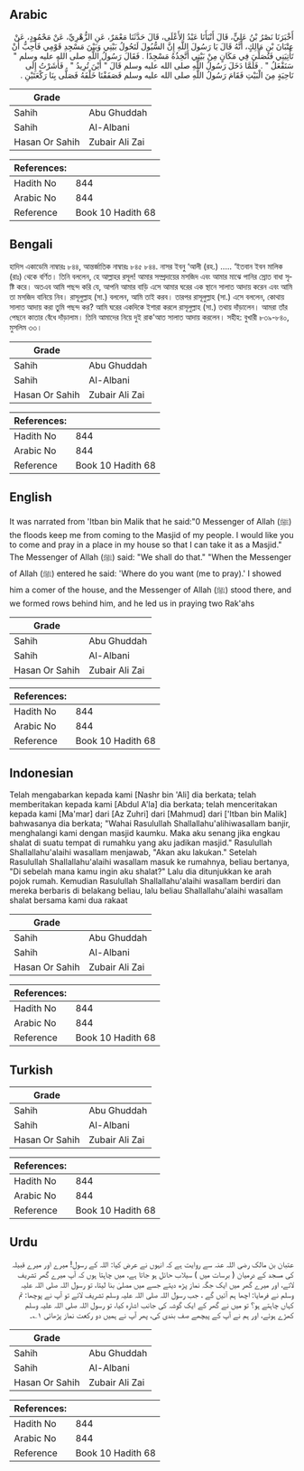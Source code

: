 ## Arabic


<div dir="rtl" lang="ar" style={{fontSize:'larger',backgroundColor:'#f8f9fa',padding:20}}>
أَخْبَرَنَا نَصْرُ بْنُ عَلِيٍّ، قَالَ أَنْبَأَنَا عَبْدُ الأَعْلَى، قَالَ حَدَّثَنَا مَعْمَرٌ، عَنِ الزُّهْرِيِّ، عَنْ مَحْمُودٍ، عَنْ عِتْبَانَ بْنِ مَالِكٍ، أَنَّهُ قَالَ يَا رَسُولَ اللَّهِ إِنَّ السُّيُولَ لَتَحُولُ بَيْنِي وَبَيْنَ مَسْجِدِ قَوْمِي فَأُحِبُّ أَنْ تَأْتِيَنِي فَتُصَلِّيَ فِي مَكَانٍ مِنْ بَيْتِي أَتَّخِذُهُ مَسْجِدًا ‏.‏ فَقَالَ رَسُولُ اللَّهِ صلى الله عليه وسلم ‏"‏ سَنَفْعَلُ ‏"‏ ‏.‏ فَلَمَّا دَخَلَ رَسُولُ اللَّهِ صلى الله عليه وسلم قَالَ ‏"‏ أَيْنَ تُرِيدُ ‏"‏ ‏.‏ فَأَشَرْتُ إِلَى نَاحِيَةٍ مِنَ الْبَيْتِ فَقَامَ رَسُولُ اللَّهِ صلى الله عليه وسلم فَصَفَفْنَا خَلْفَهُ فَصَلَّى بِنَا رَكْعَتَيْنِ ‏.‏
</div>
<div style={{backgroundColor:'#f8f9fa',padding:20, marginBottom: 10}}><table> <thead> <tr> <th>Grade</th> <th></th> </tr> </thead> <tbody> <tr><td>Sahih</td><td>Abu Ghuddah</td></tr><tr><td>Sahih</td><td>Al-Albani</td></tr><tr><td>Hasan Or Sahih</td><td>Zubair Ali Zai</td></tr></tbody></table><table> <thead> <tr> <th>References:</th> <th></th> </tr> </thead> <tbody><tr><td>Hadith No</td><td>844</td></tr><tr><td>Arabic No</td><td>844</td></tr><tr><td>Reference</td><td>Book 10 Hadith 68</td></tr></tbody></table></div>

## Bengali


<div dir="ltr" lang="bn" style={{fontSize:'larger',backgroundColor:'#f8f9fa',padding:20}}>
হাদিস একাডেমি নাম্বারঃ ৮৪৪, আন্তর্জাতিক নাম্বারঃ ৮৪৫ ৮৪৪. নাসর ইবনু ‘আলী (রহ.) ..... ‘ইতবান ইবন মালিক (রাঃ) থেকে বর্ণিত। তিনি বললেন, হে আল্লাহর রসূল! আমার সম্প্রদায়ের মসজিদ এবং আমার মাঝে পানির স্রোত বাধা সৃষ্টি করে। অতএব আমি পছন্দ করি যে, আপনি আমার বাড়ি এসে আমার ঘরের এক স্থানে সালাত আদায় করেন এবং আমি তা মসজিদ বানিয়ে নিব। রাসূলুল্লাহ (সা.) বললেন, আমি তাই করব। তারপর রাসূলুল্লাহ (সা.) এসে বললেন, কোথায় সালাত আদায় করা তুমি পছন্দ কর? আমি ঘরের একদিকে ইশারা করলে রাসূলুল্লাহ (সা.) তথায় দাঁড়ালেন। আমরা তাঁর পেছনে কাতার বেঁধে দাঁড়ালাম। তিনি আমাদের নিয়ে দুই রাক'আত সালাত আদায় করলেন। সহীহ: বুখারী ৮৩৯-৮৪০, মুসলিম ৩৩।
</div>
<div style={{backgroundColor:'#f8f9fa',padding:20, marginBottom: 10}}><table> <thead> <tr> <th>Grade</th> <th></th> </tr> </thead> <tbody> <tr><td>Sahih</td><td>Abu Ghuddah</td></tr><tr><td>Sahih</td><td>Al-Albani</td></tr><tr><td>Hasan Or Sahih</td><td>Zubair Ali Zai</td></tr></tbody></table><table> <thead> <tr> <th>References:</th> <th></th> </tr> </thead> <tbody><tr><td>Hadith No</td><td>844</td></tr><tr><td>Arabic No</td><td>844</td></tr><tr><td>Reference</td><td>Book 10 Hadith 68</td></tr></tbody></table></div>

## English


<div dir="ltr" lang="en" style={{fontSize:'larger',backgroundColor:'#f8f9fa',padding:20}}>
It was narrated from 'Itban bin Malik that he said:"0 Messenger of Allah (ﷺ) the floods keep me from coming to the Masjid of my people. I would like you to come and pray in a place in my house so that I can take it as a Masjid." The Messenger of Allah (ﷺ) said: "We shall do that." "When the Messenger of Allah (ﷺ) entered he said: 'Where do you want (me to pray).' I showed him a comer of the house, and the Messenger of Allah (ﷺ) stood there, and we formed rows behind him, and he led us in praying two Rak'ahs
</div>
<div style={{backgroundColor:'#f8f9fa',padding:20, marginBottom: 10}}><table> <thead> <tr> <th>Grade</th> <th></th> </tr> </thead> <tbody> <tr><td>Sahih</td><td>Abu Ghuddah</td></tr><tr><td>Sahih</td><td>Al-Albani</td></tr><tr><td>Hasan Or Sahih</td><td>Zubair Ali Zai</td></tr></tbody></table><table> <thead> <tr> <th>References:</th> <th></th> </tr> </thead> <tbody><tr><td>Hadith No</td><td>844</td></tr><tr><td>Arabic No</td><td>844</td></tr><tr><td>Reference</td><td>Book 10 Hadith 68</td></tr></tbody></table></div>

## Indonesian


<div dir="ltr" lang="id" style={{fontSize:'larger',backgroundColor:'#f8f9fa',padding:20}}>
Telah mengabarkan kepada kami [Nashr bin 'Ali] dia berkata; telah memberitakan kepada kami [Abdul A'la] dia berkata; telah menceritakan kepada kami [Ma'mar] dari [Az Zuhri] dari [Mahmud] dari ['Itban bin Malik] bahwasanya dia berkata; "Wahai Rasulullah Shallallahu'alihiwasallam banjir, menghalangi kami dengan masjid kaumku. Maka aku senang jika engkau shalat di suatu tempat di rumahku yang aku jadikan masjid." Rasulullah Shallallahu'alaihi wasallam menjawab, "Akan aku lakukan." Setelah Rasulullah Shallallahu'alaihi wasallam masuk ke rumahnya, beliau bertanya, "Di sebelah mana kamu ingin aku shalat?" Lalu dia ditunjukkan ke arah pojok rumah. Kemudian Rasulullah Shallallahu'alaihi wasallam berdiri dan mereka berbaris di belakang beliau, lalu beliau Shallallahu'alaihi wasallam shalat bersama kami dua rakaat
</div>
<div style={{backgroundColor:'#f8f9fa',padding:20, marginBottom: 10}}><table> <thead> <tr> <th>Grade</th> <th></th> </tr> </thead> <tbody> <tr><td>Sahih</td><td>Abu Ghuddah</td></tr><tr><td>Sahih</td><td>Al-Albani</td></tr><tr><td>Hasan Or Sahih</td><td>Zubair Ali Zai</td></tr></tbody></table><table> <thead> <tr> <th>References:</th> <th></th> </tr> </thead> <tbody><tr><td>Hadith No</td><td>844</td></tr><tr><td>Arabic No</td><td>844</td></tr><tr><td>Reference</td><td>Book 10 Hadith 68</td></tr></tbody></table></div>

## Turkish


<div dir="ltr" lang="tr" style={{fontSize:'larger',backgroundColor:'#f8f9fa',padding:20}}>

</div>
<div style={{backgroundColor:'#f8f9fa',padding:20, marginBottom: 10}}><table> <thead> <tr> <th>Grade</th> <th></th> </tr> </thead> <tbody> <tr><td>Sahih</td><td>Abu Ghuddah</td></tr><tr><td>Sahih</td><td>Al-Albani</td></tr><tr><td>Hasan Or Sahih</td><td>Zubair Ali Zai</td></tr></tbody></table><table> <thead> <tr> <th>References:</th> <th></th> </tr> </thead> <tbody><tr><td>Hadith No</td><td>844</td></tr><tr><td>Arabic No</td><td>844</td></tr><tr><td>Reference</td><td>Book 10 Hadith 68</td></tr></tbody></table></div>

## Urdu


<div dir="rtl" lang="ur" style={{fontSize:'larger',backgroundColor:'#f8f9fa',padding:20}}>
عتبان بن مالک رضی اللہ عنہ سے روایت ہے کہ انہوں نے عرض کیا: اللہ کے رسول! میرے اور میرے قبیلہ کی مسجد کے درمیان ( برسات میں ) سیلاب حائل ہو جاتا ہے، میں چاہتا ہوں کہ آپ میرے گھر تشریف لاتے، اور میرے گھر میں ایک جگہ نماز پڑھ دیتے جسے میں مصلیٰ بنا لیتا، تو رسول اللہ صلی اللہ علیہ وسلم نے فرمایا: اچھا ہم آئیں گے ، جب رسول اللہ صلی اللہ علیہ وسلم تشریف لائے تو آپ نے پوچھا: تم کہاں چاہتے ہو؟ تو میں نے گھر کے ایک گوشہ کی جانب اشارہ کیا، تو رسول اللہ صلی اللہ علیہ وسلم کھڑے ہوئے، اور ہم نے آپ کے پیچھے صف بندی کی، پھر آپ نے ہمیں دو رکعت نماز پڑھائی ۱؎۔
</div>
<div style={{backgroundColor:'#f8f9fa',padding:20, marginBottom: 10}}><table> <thead> <tr> <th>Grade</th> <th></th> </tr> </thead> <tbody> <tr><td>Sahih</td><td>Abu Ghuddah</td></tr><tr><td>Sahih</td><td>Al-Albani</td></tr><tr><td>Hasan Or Sahih</td><td>Zubair Ali Zai</td></tr></tbody></table><table> <thead> <tr> <th>References:</th> <th></th> </tr> </thead> <tbody><tr><td>Hadith No</td><td>844</td></tr><tr><td>Arabic No</td><td>844</td></tr><tr><td>Reference</td><td>Book 10 Hadith 68</td></tr></tbody></table></div>
